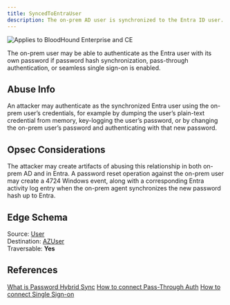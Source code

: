 ---
title: SyncedToEntraUser
description: The on-prem AD user is synchronized to the Entra ID user.
---

<img noZoom src="/assets/enterprise-AND-community-edition-pill-tag.svg" alt="Applies to BloodHound Enterprise and CE"/>

The on-prem user may be able to authenticate as the Entra user with its own password if password hash synchronization, pass-through authentication, or seamless single sign-on is enabled.

## Abuse Info

An attacker may authenticate as the synchronized Entra user using the on-prem user’s credentials, for example by dumping the user’s plain-text credential from memory, key-logging the user’s password, or by changing the on-prem user’s password and authenticating with that new password.

## Opsec Considerations

The attacker may create artifacts of abusing this relationship in both on-prem AD and in Entra. A password reset operation against the on-prem user may create a 4724 Windows event, along with a corresponding Entra activity log entry when the on-prem agent synchronizes the new password hash up to Entra.

## Edge Schema

Source: [User](https://github.com/SpecterOps/bloodhound-docs/blob/main//resources/nodes/user)   
Destination: [AZUser](https://github.com/SpecterOps/bloodhound-docs/blob/main//resources/nodes/az-user)   
Traversable: **Yes**  

## References

[What is Password Hybrid Sync](https://learn.microsoft.com/en-us/entra/identity/hybrid/connect/whatis-phs)
[How to connect Pass-Through Auth](https://learn.microsoft.com/en-us/entra/identity/hybrid/connect/how-to-connect-pta)
[How to connect Single Sign-on](https://learn.microsoft.com/en-us/entra/identity/hybrid/connect/how-to-connect-sso)
